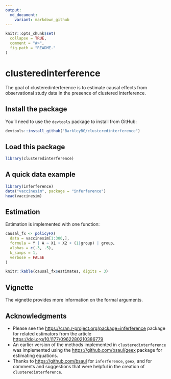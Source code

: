 ```yaml
---
output:
  md_document:
    variant: markdown_github
---
```


<!-- README.md is generated from README.Rmd. Please edit that file -->

```r
knitr::opts_chunk$set(
  collapse = TRUE,
  comment = "#>",
  fig.path = "README-"
)
```

# clusteredinterference

The goal of clusteredinterference is to estimate causal effects from observational study data in the presence of clustered interference.

## Install the package

You'll need to use the `devtools` package to install from GitHub:

```r
devtools::install_github("BarkleyBG/clusteredinterference")
```


## Load this package 

```r
library(clusteredinterference)
```

## A quick data example

```r
library(inferference)
data("vaccinesim", package = "inferference") 
head(vaccinesim)

```

## Estimation

Estimation is implemented with one function:

```r
causal_fx <- policyFX(
  data = vaccinesim[1:300,],
  formula = Y | A ~ X1 + X2 + (1|group) | group,
  alphas = c(.3, .5), 
  k_samps = 1,
  verbose = FALSE
)

```

```r
knitr::kable(causal_fx$estimates, digits = 3)
```

## Vignette

The vignette provides more information on the formal arguments.

## Acknowledgments

- Please see the [https://cran.r-project.org/package=inferference](inferference) package for related estimators from the article [https://doi.org/10.1177/0962280210386779](Tchetgen Tchetgen and VanderWeele (2012) article, "On causal inference in the presence of interference")
- An earlier version of the methods implemented in `clusteredinterference` was implemented using the [https://github.com/bsaul/geex](`geex`) package for estimating equations.
- Thanks to [https://github.com/bsaul](Bradley Saul) for `inferference`, `geex`, and for comments and suggestions that were helpful in the creation of `clusteredinterference`.

